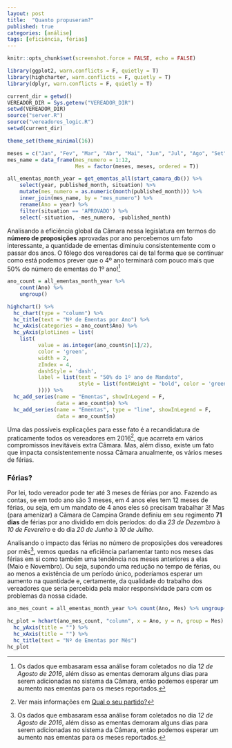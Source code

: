 ```yaml
---
layout: post
title:  "Quanto propuseram?"
published: true
categories: [análise]
tags: [eficiência, férias]
---
```


```r
knitr::opts_chunk$set(screenshot.force = FALSE, echo = FALSE) 

library(ggplot2, warn.conflicts = F, quietly = T)
library(highcharter, warn.conflicts = F, quietly = T)
library(dplyr, warn.conflicts = F, quietly = T)

current_dir = getwd()
VEREADOR_DIR = Sys.getenv("VEREADOR_DIR")
setwd(VEREADOR_DIR)
source("server.R")
source("vereadores_logic.R")
setwd(current_dir)

theme_set(theme_minimal(16))

meses = c("Jan", "Fev", "Mar", "Abr", "Mai", "Jun", "Jul", "Ago", "Set", "Out", "Nov", "Dez")
mes_name = data_frame(mes_numero = 1:12, 
                      Mes = factor(meses, meses, ordered = T))

all_ementas_month_year = get_ementas_all(start_camara_db()) %>%
    select(year, published_month, situation) %>%
    mutate(mes_numero = as.numeric(month(published_month))) %>% 
    inner_join(mes_name, by = "mes_numero") %>%
    rename(Ano = year) %>%
    filter(situation == 'APROVADO') %>% 
    select(-situation, -mes_numero, -published_month)

```

Analisando a eficiência global da Câmara nessa legislatura em termos do **número de proposições** aprovadas por ano percebemos um fato interessante, a quantidade de ementas diminuiu consistentemente com o passar dos anos. O fôlego dos vereadores cai de tal forma que se continuar como está podemos prever que o 4º ano terminará com pouco mais que 50% do número de ementas do 1º ano![^footnote-dia-coleta]

```r

ano_count = all_ementas_month_year %>% 
    count(Ano) %>% 
    ungroup()

highchart() %>% 
  hc_chart(type = "column") %>% 
  hc_title(text = "Nº de Ementas por Ano") %>% 
  hc_xAxis(categories = ano_count$Ano) %>% 
  hc_yAxis(plotLines = list(
    list(
          value = as.integer(ano_count$n[1]/2),
          color = 'green',
          width = 2,
          zIndex = 4,
          dashStyle = 'dash',
          label = list(text = "50% do 1º ano de Mandato", 
                       style = list(fontWeight = "bold", color = 'green')
          )))) %>% 
  hc_add_series(name = "Ementas", showInLegend = F, 
                data = ano_count$n) %>% 
  hc_add_series(name = "Ementas", type = "line", showInLegend = F, 
                data = ano_count$n)

```

Uma das possíveis explicações para esse fato é a recandidatura de praticamente todos os vereadores em 2016[^footnote-link-post], que acarreta em vários compromissos inevitáveis extra Câmara. Mas, além disso, existe um fato que impacta consistentemente nossa Câmara anualmente, os vários meses de férias.

[^footnote-link-post]: Ver mais informações em [Qual o seu partido?]({{base.url}}/2016/09/qual-o-seu-partido.html)

### Férias?
Por lei, todo vereador pode ter até 3 meses de férias por ano. Fazendo as contas, se em todo ano são 3 meses, em 4 anos eles tem 12 meses de férias, ou seja, em um mandato de 4 anos eles só precisam trabalhar 3! Mas (para amenizar) a Câmara de Campina Grande definiu em seu regimento **71 dias** de férias por ano dividido em dois períodos: do dia *23 de Dezembro* à *10 de Fevereiro* e do dia *20 de Junho* à *10 de Julho*.

Analisando o impacto das férias no número de proposições dos vereadores por mês[^footnote-dia-coleta], vemos quedas na eficiência parlamentar tanto nos meses das férias em si como também uma tendência nos meses anteriores a elas (Maio e Novembro). Ou seja, supondo uma redução no tempo de férias, ou ao menos a existência de um período único, poderíamos esperar um aumento na quantidade e, certamente, da qualidade do trabalho dos vereadores que seria percebida pela maior responsividade para com os problemas da nossa cidade. 

```r
ano_mes_count = all_ementas_month_year %>% count(Ano, Mes) %>% ungroup()

hc_plot = hchart(ano_mes_count, "column", x = Ano, y = n, group = Mes) %>% 
  hc_yAxis(title = "") %>% 
  hc_xAxis(title = "") %>% 
  hc_title(text = "Nº de Ementas por Mês")
hc_plot
```

[^footnote-dia-coleta]: Os dados que embasaram essa análise foram coletados no dia *12 de Agosto de 2016*, além disso as ementas demoram alguns dias para serem adicionadas no sistema da Câmara, então podemos esperar um aumento nas ementas para os meses reportados.
